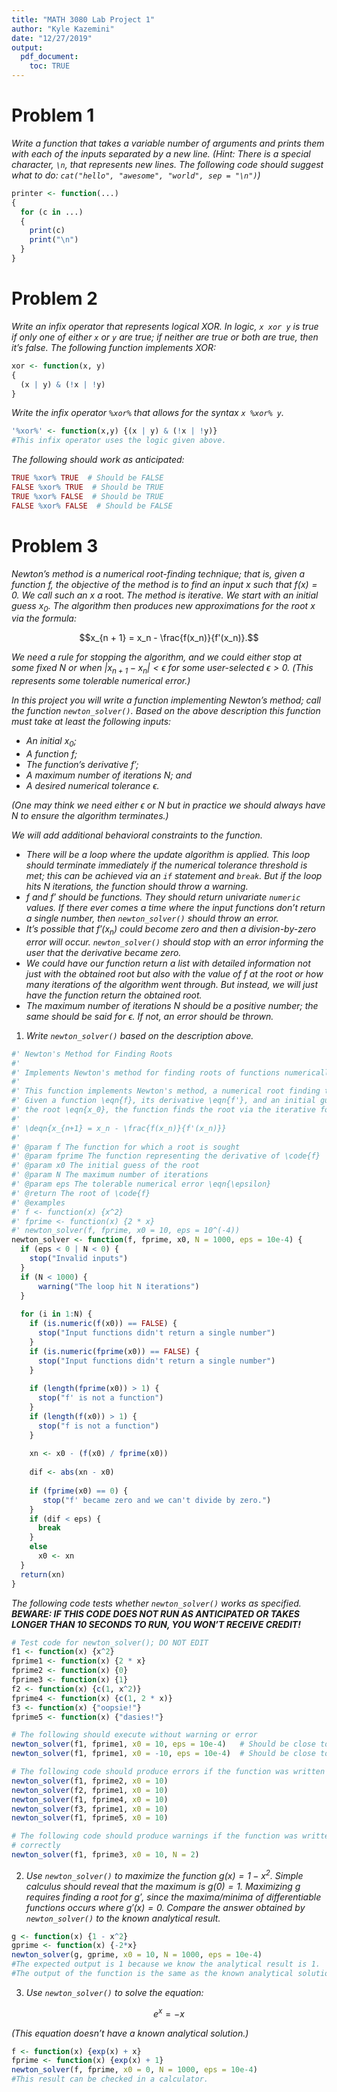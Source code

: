 ---
title: "MATH 3080 Lab Project 1"
author: "Kyle Kazemini"
date: "12/27/2019"
output:
  pdf_document:
    toc: TRUE
---

# Problem 1

*Write a function that takes a variable number of arguments and prints them with
each of the inputs separated by a new line. (Hint: There is a special character,
`\n`, that represents new lines. The following code should suggest what to do:
`cat("hello", "awesome", "world", sep = "\n")`)*

```{r, error = TRUE}
printer <- function(...)
{
  for (c in ...) 
  {
    print(c)
    print("\n")
  }
}
```

# Problem 2

*Write an infix operator that represents logical XOR. In logic, `x xor y` is
true if only one of either `x` or `y` are true; if neither are true or both are
true, then it's false. The following function implements XOR:*

```{r}
xor <- function(x, y) 
{
  (x | y) & (!x | !y)
}
```

*Write the infix operator `%xor%` that allows for the syntax `x %xor% y`.*

```{r, error = TRUE}
'%xor%' <- function(x,y) {(x | y) & (!x | !y)}
#This infix operator uses the logic given above.
```

*The following should work as anticipated:*

```{r, error = TRUE}
TRUE %xor% TRUE  # Should be FALSE
FALSE %xor% TRUE  # Should be TRUE
TRUE %xor% FALSE  # Should be TRUE
FALSE %xor% FALSE  # Should be FALSE
```

# Problem 3

*Newton's method is a numerical root-finding technique; that is, given a
function $f$, the objective of the method is to find an input $x$ such that
$f(x) = 0$. We call such an $x$ a* root. *The method is iterative. We start with
an initial guess $x_0$. The algorithm then produces new approximations for the
root $x$ via the formula:*

$$x_{n + 1} = x_n - \frac{f(x_n)}{f'(x_n)}.$$

*We need a rule for stopping the algorithm, and we could either stop at some
fixed $N$ or when $\left|x_{n+1} - x_n\right| < \epsilon$ for some user-selected
$\epsilon > 0$. (This represents some tolerable numerical error.)*

*In this project you will write a function implementing Newton's method; call
the function `newton_solver()`. Based on the above description this function
must take at least the following inputs:*

* *An initial $x_0$;*
* *A function $f$;*
* *The function's derivative $f'$;*
* *A maximum number of iterations $N$; and*
* *A desired numerical tolerance $\epsilon$.*

*(One may think we need either $\epsilon$ or $N$ but in practice we should
always have $N$ to ensure the algorithm terminates.)*

*We will add additional behavioral constraints to the function.*

* *There will be a loop where the update algorithm is applied. This loop should
  terminate immediately if the numerical tolerance threshold is met; this can be
  achieved via an `if` statement and `break`. But if the loop hits $N$
  iterations, the function should throw a warning.*
* *$f$ and $f'$ should be functions. They should return univariate `numeric`
  values. If there ever comes a time where the input functions don't return a
  single number, then `newton_solver()` should throw an error.*
* *It's possible that $f'(x_n)$ could become zero and then a division-by-zero
  error will occur. `newton_solver()` should stop with an error informing the
  user that the derivative became zero.*
* *We could have our function return a list with detailed information not just
  with the obtained root but also with the value of $f$ at the root or how many
  iterations of the algorithm went through. But instead, we will just have the
  function return the obtained root.*
* *The maximum number of iterations $N$ should be a positive number; the same
  should be said for $\epsilon$. If not, an error should be thrown.*

1. *Write `newton_solver()` based on the description above.*

```{r, error = TRUE}
#' Newton's Method for Finding Roots
#'
#' Implements Newton's method for finding roots of functions numerically
#'
#' This function implements Newton's method, a numerical root finding technique.
#' Given a function \eqn{f}, its derivative \eqn{f'}, and an initial guess for
#' the root \eqn{x_0}, the function finds the root via the iterative formula
#'
#' \deqn{x_{n+1} = x_n - \frac{f(x_n)}{f'(x_n)}}
#'
#' @param f The function for which a root is sought
#' @param fprime The function representing the derivative of \code{f}
#' @param x0 The initial guess of the root
#' @param N The maximum number of iterations
#' @param eps The tolerable numerical error \eqn{\epsilon}
#' @return The root of \code{f}
#' @examples
#' f <- function(x) {x^2}
#' fprime <- function(x) {2 * x}
#' newton_solver(f, fprime, x0 = 10, eps = 10^(-4))
newton_solver <- function(f, fprime, x0, N = 1000, eps = 10e-4) {
  if (eps < 0 | N < 0) {
    stop("Invalid inputs")
  }
  if (N < 1000) {
      warning("The loop hit N iterations")
  }
  
  for (i in 1:N) {
    if (is.numeric(f(x0)) == FALSE) {
      stop("Input functions didn't return a single number")
    }
    if (is.numeric(fprime(x0)) == FALSE) {
      stop("Input functions didn't return a single number")
    }
    
    if (length(fprime(x0)) > 1) {
      stop("f' is not a function")
    }
    if (length(f(x0)) > 1) {
      stop("f is not a function")
    }
    
    xn <- x0 - (f(x0) / fprime(x0))
     
    dif <- abs(xn - x0)
     
    if (fprime(x0) == 0) {
       stop("f' became zero and we can't divide by zero.")
    }
    if (dif < eps) {
      break
    }
    else
      x0 <- xn
  }
  return(xn)
}
```

*The following code tests whether `newton_solver()` works as specified.
**BEWARE: IF THIS CODE DOES NOT RUN AS ANTICIPATED OR TAKES LONGER THAN 10
SECONDS TO RUN, YOU WON'T RECEIVE CREDIT!***

```{r, error = TRUE}
# Test code for newton_solver(); DO NOT EDIT
f1 <- function(x) {x^2}
fprime1 <- function(x) {2 * x}
fprime2 <- function(x) {0}
fprime3 <- function(x) {1}
f2 <- function(x) {c(1, x^2)}
fprime4 <- function(x) {c(1, 2 * x)}
f3 <- function(x) {"oopsie!"}
fprime5 <- function(x) {"dasies!"}

# The following should execute without warning or error
newton_solver(f1, fprime1, x0 = 10, eps = 10e-4)   # Should be close to zero
newton_solver(f1, fprime1, x0 = -10, eps = 10e-4)  # Should be close to zero

# The following code should produce errors if the function was written correctly
newton_solver(f1, fprime2, x0 = 10)
newton_solver(f2, fprime1, x0 = 10)
newton_solver(f1, fprime4, x0 = 10)
newton_solver(f3, fprime1, x0 = 10)
newton_solver(f1, fprime5, x0 = 10)

# The following code should produce warnings if the function was written
# correctly
newton_solver(f1, fprime3, x0 = 10, N = 2)
```

2. *Use `newton_solver()` to maximize the function $g(x) = 1 - x^2$. Simple
   calculus should reveal that the maximum is $g(0) = 1$. Maximizing $g$
   requires finding a root for $g'$, since the maxima/minima of differentiable
   functions occurs where $g'(x) = 0$. Compare the answer obtained by
   `newton_solver()` to the known analytical result.*

```{r, error = TRUE}
g <- function(x) {1 - x^2}
gprime <- function(x) {-2*x}
newton_solver(g, gprime, x0 = 10, N = 1000, eps = 10e-4)
#The expected output is 1 because we know the analytical result is 1. 
#The output of the function is the same as the known analytical solution.
```

3. *Use `newton_solver()` to solve the equation:*

$$e^x = -x$$

*(This equation doesn't have a known analytical solution.)*

```{r, error = TRUE}
f <- function(x) {exp(x) + x}
fprime <- function(x) {exp(x) + 1}
newton_solver(f, fprime, x0 = 0, N = 1000, eps = 10e-4)
#This result can be checked in a calculator.
```

